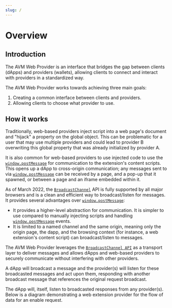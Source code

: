 ```yaml
---
slug: /
---
```


# Overview


<!-- components -->

<!-- images -->

<TOCInline
  maxHeadingLevel={4}
  toc={toc}
/>

## Introduction

The AVM Web Provider is an interface that bridges the gap between clients (dApps) and providers (wallets), allowing clients to connect and interact with providers in a standardized way.

The AVM Web Provider works towards achieving three main goals:

1. Creating a common interface between clients and providers.
2. Allowing clients to choose what provider to use.

## How it works

Traditionally, web-based providers inject script into a web page's document and "hijack" a property on the global object. This can be problematic for a user that may use multiple providers and could lead to provider B overwriting this global property that was already initialized by provider A.

It is also common for web-based providers to use injected code to use the [`window.postMessage`](https://developer.mozilla.org/en-US/docs/Web/API/Window/postMessage) for  communication to the extension's content scripts. This opens up a dApp to cross-origin communication; any messages sent to via [`window.postMessage`](https://developer.mozilla.org/en-US/docs/Web/API/Window/postMessage) can be received by a page, and a pop-up that it spawned, or between a page and an iframe embedded within it.

As of March 2022, the [`BroadcastChannel`](https://developer.mozilla.org/en-US/docs/Web/API/BroadcastChannel) API is fully supported by all major browsers and is a clean and efficient way to broadcast/listen for messages. It provides several advantages over [`window.postMessage`](https://developer.mozilla.org/en-US/docs/Web/API/Window/postMessage):
* It provides a higher-level abstraction for communication. It is simpler to use compared to manually injecting scripts and handling [`window.postMessage`](https://developer.mozilla.org/en-US/docs/Web/API/Window/postMessage) events.
* It is limited to a named channel and the same origin, meaning only the origin page, the dapp, and the browsing context (for instance, a web extension's content script) can broadcast/listen to messages.

The AVM Web Provider leverages the [`BroadcastChannel API`](https://developer.mozilla.org/en-US/docs/Web/API/BroadcastChannel) as a transport layer to deliver messages and allows dApps and web-based providers to securely communicate without interfering with other providers.

A dApp will broadcast a message and the provider(s) will listen for these broadcasted messages and act upon them, responding with another broadcast message that references the original request broadcast.

The dApp will, itself, listen to broadcasted responses from any provider(s). Below is a diagram demonstrating a web extension provider for the flow of data for an enable request.

<CenteredImage
  label="Diagram of a simple message bus using BroadcastChannel API"
  maxWidth="100%"
  src={simpleMessageBusDiagramImage}
/>
